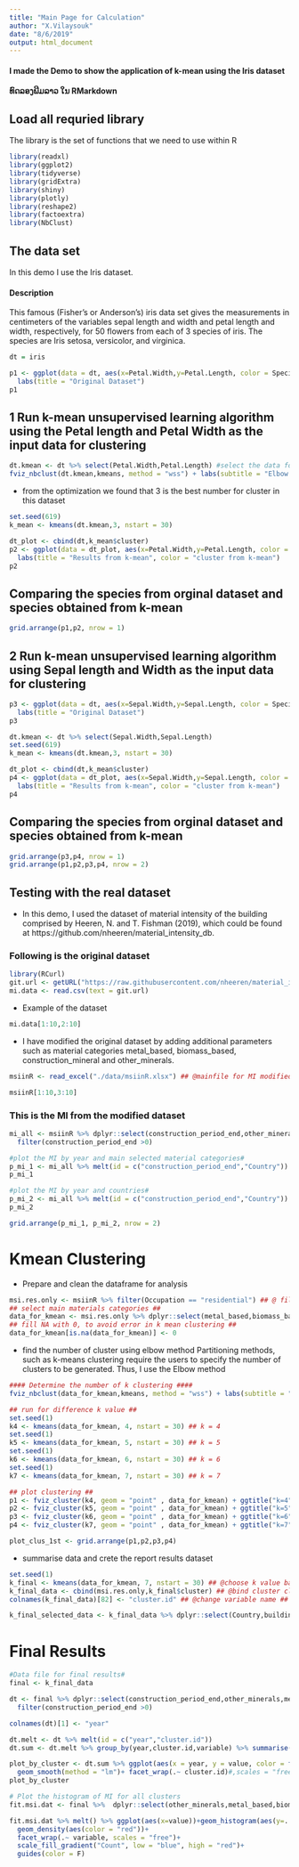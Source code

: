```yaml
---
title: "Main Page for Calculation"
author: "X.Vilaysouk"
date: "8/6/2019"
output: html_document
---
```

#### I made the Demo to show the application of k-mean using the Iris dataset ####
#### ທົດລອງພີມລາວ ໃນ RMarkdown ####

## Load all requried library ##

The library is the set of functions that we need to use within R 

```r
library(readxl)
library(ggplot2)
library(tidyverse)
library(gridExtra)
library(shiny)
library(plotly)
library(reshape2)
library(factoextra)
library(NbClust)
```



## The data set ##

In this demo I use the Iris dataset.

#### Description #####

This famous (Fisher's or Anderson's) iris data set gives the measurements in centimeters of the variables sepal length and width and petal length and width, respectively, for 50 flowers from each of 3 species of iris. The species are Iris setosa, versicolor, and virginica.

```r

dt = iris

p1 <- ggplot(data = dt, aes(x=Petal.Width,y=Petal.Length, color = Species))+geom_point()+
  labs(title = "Original Dataset")
p1
```

## 1 Run k-mean unsupervised learning algorithm using the Petal length and Petal Width as the input data for clustering

```r
dt.kmean <- dt %>% select(Petal.Width,Petal.Length) #select the data for clustering
fviz_nbclust(dt.kmean,kmeans, method = "wss") + labs(subtitle = "Elbow method")
```
+ from the optimization we found that 3 is the best number for cluster in this dataset
```r
set.seed(619)
k_mean <- kmeans(dt.kmean,3, nstart = 30)

dt_plot <- cbind(dt,k_mean$cluster)
p2 <- ggplot(data = dt_plot, aes(x=Petal.Width,y=Petal.Length, color = factor(k_mean$cluster)))+geom_point()+
  labs(title = "Results from k-mean", color = "cluster from k-mean")
p2
```

## Comparing the species from orginal dataset and species obtained from k-mean 

```r
grid.arrange(p1,p2, nrow = 1)
```

## 2 Run k-mean unsupervised learning algorithm using Sepal length and Width as the input data for clustering

```r
p3 <- ggplot(data = dt, aes(x=Sepal.Width,y=Sepal.Length, color = Species))+geom_point()+
  labs(title = "Original Dataset")
p3

dt.kmean <- dt %>% select(Sepal.Width,Sepal.Length)
set.seed(619)
k_mean <- kmeans(dt.kmean,3, nstart = 30)

dt_plot <- cbind(dt,k_mean$cluster)
p4 <- ggplot(data = dt_plot, aes(x=Sepal.Width,y=Sepal.Length, color = factor(k_mean$cluster)))+geom_point()+
  labs(title = "Results from k-mean", color = "cluster from k-mean")
p4
```

## Comparing the species from orginal dataset and species obtained from k-mean 

```r
grid.arrange(p3,p4, nrow = 1)
grid.arrange(p1,p2,p3,p4, nrow = 2)
```

## Testing with the real dataset

+ In this demo, I used the dataset of material intensity of the building comprised by Heeren, N. and T. Fishman (2019), which could be found at https://github.com/nheeren/material_intensity_db.

### Following is the original dataset ###

```r
library(RCurl)
git.url <- getURL("https://raw.githubusercontent.com/nheeren/material_intensity_db/master/data/buildings.csv")
mi.data <- read.csv(text = git.url)
```
+ Example of the dataset
```r
mi.data[1:10,2:10]
```

- I have modified the original dataset by adding additional parameters such as material categories metal_based, biomass_based, construction_mineral and other_minerals.

```r
msiinR <- read_excel("./data/msiinR.xlsx") ## @mainfile for MI modified from github
```

```r
msiinR[1:10,3:10]
```

### This is the MI from the modified dataset ###

```r
mi_all <- msiinR %>% dplyr::select(construction_period_end,other_minerals,metal_based,biomass_based,construction_mineral,wood,brick,concrete,aggregates,TotalMSI,Country)%>%
  filter(construction_period_end >0)
```

```r
#plot the MI by year and main selected material categories#
p_mi_1 <- mi_all %>% melt(id = c("construction_period_end","Country")) %>% ggplot(aes(x=construction_period_end,y=value,color=variable))+ geom_point()+ geom_smooth(method = "lm")
p_mi_1
```

```r
#plot the MI by year and countries#
p_mi_2 <- mi_all %>% melt(id = c("construction_period_end","Country")) %>% ggplot(aes(x=construction_period_end,y=value,color=Country))+ geom_point()+ geom_smooth(method = "lm")
p_mi_2
```

```r
grid.arrange(p_mi_1, p_mi_2, nrow = 2)
```

# Kmean Clustering #

+ Prepare and clean the dataframe for analysis

```r
msi.res.only <- msiinR %>% filter(Occupation == "residential") ## @ filter only residential building
## select main materials categories ##
data_for_kmean <- msi.res.only %>% dplyr::select(metal_based,biomass_based,construction_mineral,other_minerals,brick,concrete,aggregates,TotalMSI)
## fill NA with 0, to avoid error in k mean clustering ##
data_for_kmean[is.na(data_for_kmean)] <- 0
```

+ find the number of cluster using elbow method
Partitioning methods, such as k-means clustering require the users to specify the number of clusters to be generated.
Thus, I use the Elbow method
```r
#### Determine the number of k clustering ####
fviz_nbclust(data_for_kmean,kmeans, method = "wss") + labs(subtitle = "Elbow Method")
```

```r
## run for difference k value ##
set.seed(1)
k4 <- kmeans(data_for_kmean, 4, nstart = 30) ## k = 4
set.seed(1)
k5 <- kmeans(data_for_kmean, 5, nstart = 30) ## k = 5
set.seed(1)
k6 <- kmeans(data_for_kmean, 6, nstart = 30) ## k = 6
set.seed(1)
k7 <- kmeans(data_for_kmean, 7, nstart = 30) ## k = 7
```

```r
## plot clustering ##
p1 <- fviz_cluster(k4, geom = "point" , data_for_kmean) + ggtitle("k=4")
p2 <- fviz_cluster(k5, geom = "point" , data_for_kmean) + ggtitle("k=5")
p3 <- fviz_cluster(k6, geom = "point" , data_for_kmean) + ggtitle("k=6")
p4 <- fviz_cluster(k7, geom = "point" , data_for_kmean) + ggtitle("k=7")

plot_clus_1st <- grid.arrange(p1,p2,p3,p4)
```

- summarise data and crete the report results dataset 
```r
set.seed(1)
k_final <- kmeans(data_for_kmean, 7, nstart = 30) ## @choose k value based on the optimal result
k_final_data <- cbind(msi.res.only,k_final$cluster) ## @bind cluster class into msi.res.only dataset
colnames(k_final_data)[82] <- "cluster.id" ## @change variable name ##

k_final_selected_data <- k_final_data %>% dplyr::select(Country,building_description,82,metal_based,biomass_based,construction_mineral,other_minerals,brick,concrete,aggregates,TotalMSI)

```


# Final Results #
```r
#Data file for final results#
final <- k_final_data
```



```r
dt <- final %>% dplyr::select(construction_period_end,other_minerals,metal_based,biomass_based,construction_mineral,wood,brick,concrete,aggregates,TotalMSI,cluster.id)%>%
  filter(construction_period_end >0)

colnames(dt)[1] <- "year"

dt.melt <- dt %>% melt(id = c("year","cluster.id"))
dt.sum <- dt.melt %>% group_by(year,cluster.id,variable) %>% summarise(value = mean(value))

plot_by_cluster <- dt.sum %>% ggplot(aes(x = year, y = value, color = factor(variable))) + geom_point()+
  geom_smooth(method = "lm")+ facet_wrap(.~ cluster.id)#,scales = "free")
plot_by_cluster
```

```r
# Plot the histogram of MI for all clusters
fit.msi.dat <- final %>%  dplyr::select(other_minerals,metal_based,biomass_based,construction_mineral,wood,brick,concrete,aggregates,TotalMSI,Country,cluster.id)

fit.msi.dat %>% melt() %>% ggplot(aes(x=value))+geom_histogram(aes(y=..density..,fill=..count..), alpha=.75) +
  geom_density(aes(color = "red"))+
  facet_wrap(.~ variable, scales = "free")+
  scale_fill_gradient("Count", low = "blue", high = "red")+
  guides(color = F)
```



